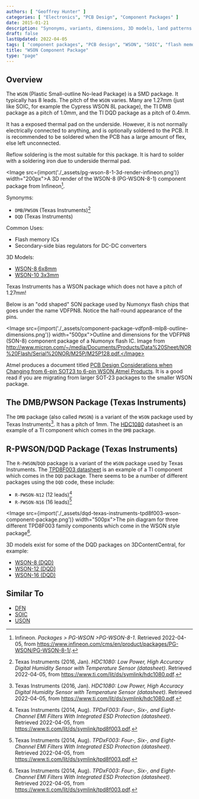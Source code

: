 ```yaml
---
authors: [ "Geoffrey Hunter" ]
categories: [ "Electronics", "PCB Design", "Component Packages" ]
date: 2015-01-21
description: "Synonyms, variants, dimensions, 3D models, land patterns and more info on the WSON component package."
draft: false
lastUpdated: 2022-04-05
tags: [ "component packages", "PCB design", "WSON", "SOIC", "flash memory", "DQD", "DMB", "PWSON", "SOT-23" ]
title: "WSON Component Package"
type: "page"
---
```



## Overview

The `WSON` (Plastic Small-outline No-lead Package) is a SMD package. It typically has 8 leads. The pitch of the `WSON` varies. Many are 1.27mm (just like SOIC, for example the Cypress WSON 8L package), the TI DMB package as a pitch of 1.0mm, and the TI DQD package as a pitch of 0.4mm.

It has a exposed thermal pad on the underside. However, it is not normally electrically connected to anything, and is optionally soldered to the PCB. It is recommended to be soldered when the PCB has a large amount of flex, else left unconnected.

Reflow soldering is the most suitable for this package. It is hard to solder with a soldering iron due to underside thermal pad.

<Image src={import('./_assets/pg-wson-8-1-3d-render-infineon.png')} width="200px">A 3D render of the WSON-8 (PG-WSON-8-1) component package from Infineon[^bib-infineon-pg-wson-8-1].</Image>

Synonyms:

* `DMB`/`PWSON` (Texas Instruments)[^bib-ti-hdc1080-ds]
* `DQD` (Texas Instruments)

Common Uses:

* Flash memory ICs
* Secondary-side bias regulators for DC-DC converters

3D Models:

* [WSON-8 6x8mm](https://www.3dcontentcentral.com/download-model.aspx?catalogid=171&id=416428)
* [WSON-10 3x3mm](https://www.3dcontentcentral.com/download-model.aspx?catalogid=171&id=626725)

<Aside type="caution">
Texas Instruments has a WSON package which does not have a pitch of 1.27mm!
</Aside>

Below is an "odd shaped" SON package used by Numonyx flash chips that goes under the name VDFPN8. Notice the half-round appearance of the pins.

<Image src={import('./_assets/component-package-vdfpn8-mlp8-outline-dimensions.png')} width="500px">Outline and dimensions for the VDFPN8 (SON-8) component package of a Numonyx flash IC. Image from http://www.micron.com/~/media/Documents/Products/Data%20Sheet/NOR%20Flash/Serial%20NOR/M25P/M25P128.pdf.</Image>

Atmel produces a document titled [PCB Design Considerations when Changing from 6-pin SOT23 to 6-pin WSON Atmel Products](http://ww1.microchip.com/downloads/en/AppNotes/QAN0027_6-Pin-SOT23-to-6-Pin-WSON_1_05.pdf). It is a good read if you are migrating from larger SOT-23 packages to the smaller WSON package.

## The DMB/PWSON Package (Texas Instruments)

The `DMB` package (also called `PWSON`) is a variant of the `WSON` package used by Texas Instruments[^bib-ti-hdc1080-ds]. It has a pitch of 1mm. The [HDC1080](http://www.ti.com/lit/ds/symlink/hdc1080.pdf) datasheet is an example of a TI component which comes in the `DMB` package.

## R-PWSON/DQD Package (Texas Instruments)

The `R-PWSON`/`DQD` package is a variant of the `WSON` package used by Texas Instruments. The [TPD8F003 datasheet](http://www.ti.com/lit/ds/symlink/tpd8f003.pdf) is an example of a TI component which comes in the `DQD` package. There seems to be a number of different packages using the `DQD` code, these include:

* `R-PWSON-N12` (12 leads)[^bib-ti-tpdxf003-ds]
* `R-PWSON-N16` (16 leads)[^bib-ti-tpdxf003-ds]

<Image src={import('./_assets/dqd-texas-instruments-tpd8f003-wson-component-package.png')} width="500px">The pin diagram for three different TPD8F003 family components which come in the WSON style package[^bib-ti-tpdxf003-ds].</Image>

3D models exist for some of the DQD packages on 3DContentCentral, for example:

* [WSON-8 (DQD)](https://www.3dcontentcentral.com/download-model.aspx?catalogid=171&id=1025764)
* [WSON-12 (DQD)](https://www.3dcontentcentral.com/download-model.aspx?catalogid=171&id=1025763)
* [WSON-16 (DQD)](https://www.3dcontentcentral.com/download-model.aspx?catalogid=171&id=1025762)

## Similar To

* [DFN](/pcb-design/component-packages/dfn-component-package/)
* [SOIC](/pcb-design/component-packages/soic-component-package/)
* [USON](/pcb-design/component-packages/uson-component-package/)

[^bib-infineon-pg-wson-8-1]: Infineon. _Packages > PG-WSON >PG-WSON-8-1_. Retrieved 2022-04-05, from https://www.infineon.com/cms/en/product/packages/PG-WSON/PG-WSON-8-1/.
[^bib-ti-hdc1080-ds]: Texas Instruments (2016, Jan). _HDC1080: Low Power, High Accuracy Digital Humidity Sensor with Temperature Sensor (datasheet)_. Retrieved 2022-04-05, from https://www.ti.com/lit/ds/symlink/hdc1080.pdf.
[^bib-ti-tpdxf003-ds]: Texas Instruments (2014, Aug). _TPDxF003: Four-, Six-, and Eight-Channel EMI Filters With Integrated ESD Protection (datasheet)_. Retrieved 2022-04-05, from https://www.ti.com/lit/ds/symlink/tpd8f003.pdf.
